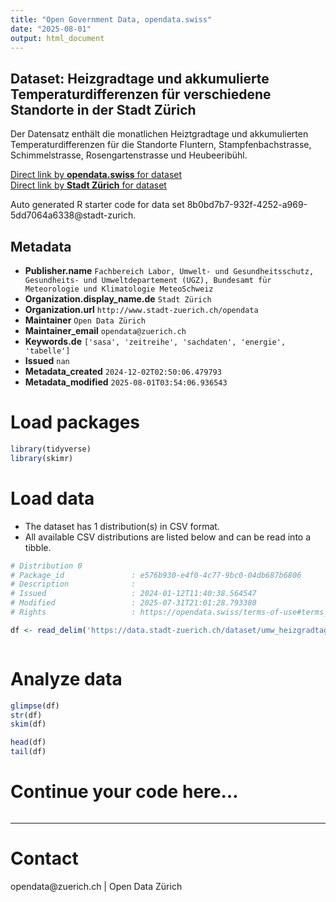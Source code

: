 ```yaml
---
title: "Open Government Data, opendata.swiss"
date: "2025-08-01"
output: html_document
---
```


## Dataset: Heizgradtage und akkumulierte Temperaturdifferenzen für verschiedene Standorte in der Stadt Zürich

Der Datensatz enthält die monatlichen Heiztgradtage und akkumulierten Temperaturdifferenzen für die Standorte Fluntern, Stampfenbachstrasse, Schimmelstrasse, Rosengartenstrasse und Heubeeribühl.

[Direct link by **opendata.swiss** for dataset](https://opendata.swiss/de/dataset/heizgradtage-fur-verschiedene-standorte-in-der-stadt-zurich)<br>
[Direct link by **Stadt Zürich** for dataset](https://data.stadt-zuerich.ch/dataset/umw_heizgradtage_standort_jahr_monat_od1031)

Auto generated R starter code for data set 8b0bd7b7-932f-4252-a969-5dd7064a6338@stadt-zurich.

## Metadata

- **Publisher.name** `Fachbereich Labor, Umwelt- und Gesundheitsschutz, Gesundheits- und Umweltdepartement (UGZ), Bundesamt für Meteorologie und Klimatologie MeteoSchweiz`
- **Organization.display_name.de** `Stadt Zürich`
- **Organization.url** `http://www.stadt-zuerich.ch/opendata`
- **Maintainer** `Open Data Zürich`
- **Maintainer_email** `opendata@zuerich.ch`
- **Keywords.de** `['sasa', 'zeitreihe', 'sachdaten', 'energie', 'tabelle']`
- **Issued** `nan`
- **Metadata_created** `2024-12-02T02:50:06.479793`
- **Metadata_modified** `2025-08-01T03:54:06.936543`


# Load packages

```r

library(tidyverse)
library(skimr)

```

# Load data

-   The dataset has 1 distribution(s) in CSV format.
-   All available CSV distributions are listed below and can be read into a tibble.

```r

# Distribution 0
# Package_id               : e576b930-e4f0-4c77-9bc0-04db687b6806
# Description              : 
# Issued                   : 2024-01-12T11:40:38.564547
# Modified                 : 2025-07-31T21:01:28.793380
# Rights                   : https://opendata.swiss/terms-of-use#terms_open

df <- read_delim('https://data.stadt-zuerich.ch/dataset/umw_heizgradtage_standort_jahr_monat_od1031/download/UMW103OD1031.csv')



```

# Analyze data

```r

glimpse(df)
str(df)
skim(df)

head(df)
tail(df)

```

# Continue your code here...

```r

```

------------------------------------------------------------------------

# Contact

opendata@zuerich.ch | Open Data Zürich
